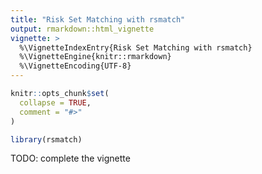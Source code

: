 ```yaml
---
title: "Risk Set Matching with rsmatch"
output: rmarkdown::html_vignette
vignette: >
  %\VignetteIndexEntry{Risk Set Matching with rsmatch}
  %\VignetteEngine{knitr::rmarkdown}
  %\VignetteEncoding{UTF-8}
---
```


```r
knitr::opts_chunk$set(
  collapse = TRUE,
  comment = "#>"
)
```

```r
library(rsmatch)
```


TODO: complete the vignette
